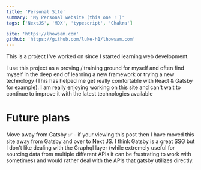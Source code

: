 ```yaml
---
title: 'Personal Site'
summary: 'My Personal website (this one ! )'
tags: ['NextJS', 'MDX', 'typescript', 'Chakra']

site: 'https://lhowsam.com'
github: 'https://github.com/luke-h1/lhowsam.com'
---
```



This is a project I've worked on since I started learning web development.


I use this project as a proving / training ground for myself and often find myself in the deep end of learning a new framework or trying a new technology (This has helped me get really comfortable with React & Gatsby for example). I am really enjoying working on this site and can't wait to continue to improve it with the latest technologies available


# Future plans 

Move away from Gatsby ✅ - if your viewing this post then I have moved this site away from Gatsby and over to Next JS. I think Gatsby is a great SSG but I don't like dealing with the Graphql layer (while extremely useful for sourcing data from multiple different APIs it can be frustrating to work with sometimes) and would rather deal with the APIs that gatsby utilizes directly. 